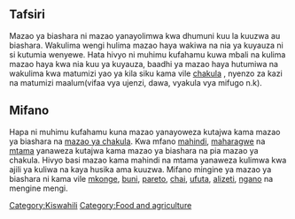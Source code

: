 ==Tafsiri== 
Mazao ya biashara ni mazao yanayolimwa kwa dhumuni kuu la kuuzwa au biashara. Wakulima wengi hulima mazao haya wakiwa na nia ya kuyauza ni si kutumia wenyewe. Hata hivyo ni muhimu kufahamu kuwa mbali na kulima mazao haya kwa nia kuu ya kuyauza, baadhi ya mazao haya hutumiwa na wakulima kwa matumizi yao ya kila siku kama vile [[chakula]] , nyenzo za kazi na matumizi maalum(vifaa vya ujenzi, dawa, vyakula vya mifugo n.k). 

==Mifano== 
Hapa ni muhimu kufahamu kuna mazao yanayoweza kutajwa kama mazao ya biashara na [[mazao ya chakula]]. Kwa mfano [[mahindi]], [[maharagwe]] na [[mtama]] yanaweza kutajwa kama mazao ya biashara na pia mazao ya chakula. Hivyo basi mazao kama mahindi na mtama yanaweza kulimwa kwa ajili ya kuliwa na kaya husika ama kuuzwa. Mifano mingine ya mazao ya biashara ni kama vile [[mkonge]], [[buni]], [[pareto]], [[chai]], [[ufuta]], [[alizeti]], [[ngano]] na mengine mengi. 

{{kipisi}}
[[Category:Kiswahili]]
[[Category:Food and agriculture]]